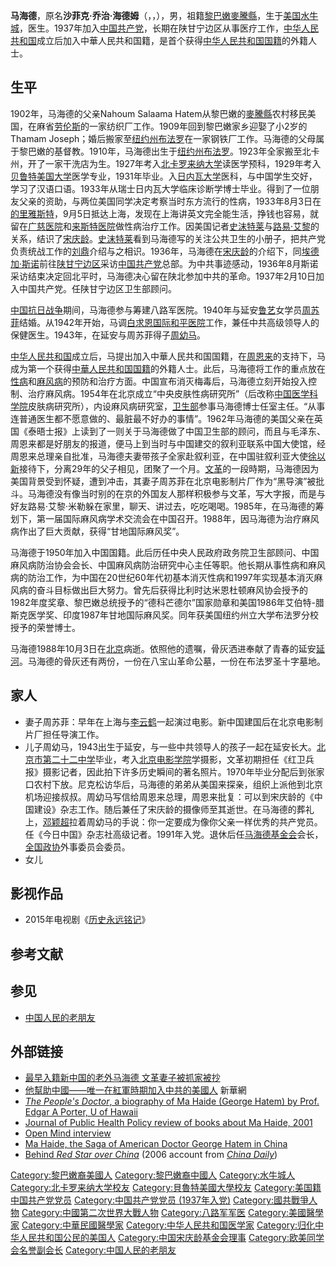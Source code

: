 {{Infobox person
| name            = 馬海德<br>Ma Haide
| birth_name      = Shafick George Hatem
| birth_date      = {{Birth_date|1910|09|26}}
| birth_place     = {{USA}}[[紐約州|紐約州]][[水牛城|水牛城]]
| death_date      = {{Death date and age|1988|10|03|1910|09|26}}
| death_place     = {{PRC}}[[北京市|北京市]]
| resting_place   = [[北京市八寶山革命公墓|北京市八寶山革命公墓]]
| occupation      = 醫生
| party           = {{CPC}}
}}

'''马海德'''，原名'''沙菲克·乔治·海德姆'''（{{Lang-ar|جورج شفيق حاتم}}，{{lang-en|Shafick George Hatem}}，{{bd|1910年|9月26日|1988年|10月3日|catIdx=Hatem}}），男，祖籍[[黎巴嫩|黎巴嫩]][[麥騰縣|麥騰縣]]，生于[[美国|美国]][[水牛城|水牛城]]，医生。1937年加入[[中国共产党|中国共产党]]，长期在陕甘宁边区从事医疗工作，[[中华人民共和国|中华人民共和国]]成立后加入中華人民共和国籍，是首个获得[[中华人民共和国国籍|中华人民共和国国籍]]的外籍人士。

== 生平 ==
1902年，马海德的父亲Nahoum Salaama Hatem从黎巴嫩的[[麥騰縣|麥騰縣]]农村移民美国，在麻省[[劳伦斯_(马萨诸塞州)|劳伦斯]]的一家纺织厂工作。1909年回到黎巴嫩家乡迎娶了小2岁的Thamam Joseph；婚后搬家至[[纽约州|纽约州]][[布法罗|布法罗]]在一家钢铁厂工作。马海德的父母属于黎巴嫩的基督教{{tsl|en|Maronites|马龙教派}}。1910年，马海德出生于[[纽约州|纽约州]][[布法罗|布法罗]]。1923年全家搬至北卡州{{tsl|en|Greenville, North Carolina|格林维尔 (北卡罗来纳州)|格林维尔}}，开了一家干洗店为生。1927年考入[[北卡罗来纳大学|北卡罗来纳大学]]读医学预科，1929年考入[[贝鲁特美国大学|贝鲁特美国大学]]医学专业，1931年毕业。入[[日内瓦大学|日内瓦大学]]医科，与中国学生交好，学习了汉语口语。1933年从瑞士日内瓦大学临床诊断学博士毕业。得到了一位朋友父亲的资助，与两位美国同学决定考察当时东方流行的性病，1933年8月3日在[[的里雅斯特|的里雅斯特]]，9月5日抵达上海，发现在上海讲英文完全能生活，挣钱也容易，就留在[[广慈医院|广慈医院]]和[[来斯特医院|来斯特医院]]做性病治疗工作。因美国记者[[史沫特莱|史沫特莱]]与[[路易·艾黎|路易·艾黎]]的关系，结识了[[宋庆龄|宋庆龄]]。[[史沫特莱|史沫特莱]]看到马海德写的关注公共卫生的小册子，把共产党负责统战工作的[[刘鼎|刘鼎]]介绍与之相识。1936年，马海德在[[宋庆龄|宋庆龄]]的介绍下，同[[埃德加·斯诺|埃德加·斯诺]]前往[[陕甘宁边区|陕甘宁边区]]采访[[中国共产党|中国共产党]]总部。为中共事迹感动，1936年8月斯诺采访结束决定回北平时，马海德决心留在陕北参加中共的革命。1937年2月10日加入中国共产党。任陕甘宁边区卫生部顾问。

[[中国抗日战争|中国抗日战争]]期间，马海德参与筹建八路军医院。1940年与延安[[鲁艺|鲁艺]]女学员[[周苏菲|周苏菲]]结婚。从1942年开始，马调[[白求恩国际和平医院|白求恩国际和平医院]]工作，兼任中共高级领导人的保健医生。1943年，在延安与周苏菲得子[[周幼马|周幼马]]。

[[中华人民共和国|中华人民共和国]]成立后，马提出加入中華人民共和国国籍，在[[周恩来|周恩来]]的支持下，马成为第一个获得[[中華人民共和国国籍|中華人民共和国国籍]]的外籍人士。此后，马海德将工作的重点放在[[性病|性病]]和[[麻风病|麻风病]]的预防和治疗方面。中国宣布消灭梅毒后，马海德立刻开始投入控制、治疗麻风病。1954年在北京成立“中央皮肤性病研究所”（后改称[[中国医学科学院|中国医学科学院]]皮肤病研究所），内设麻风病研究室，[[卫生部|卫生部]]参事马海德博士任室主任。“从事连普通医生都不愿意做的、最脏最不好办的事情”。1962年马海德的美国父亲在英国《泰晤士报》上读到了一则关于马海德做了中国卫生部的顾问，而且与毛泽东、周恩来都是好朋友的报道，便马上到当时与中国建交的叙利亚联系中国大使馆，经周恩来总理亲自批准，马海德夫妻带孩子全家赴叙利亚，在中国驻叙利亚大使[[徐以新|徐以新]]接待下，分离29年的父子相见，团聚了一个月。[[文革|文革]]的一段時期，马海德因为美国背景受到怀疑，遭到冲击，其妻子周苏菲在北京电影制片厂作为“黑导演”被批斗。马海德没有像当时别的在京的外国友人那样积极参与文革，写大字报，而是与好友路易·艾黎·米勒躲在家里，聊天、讲过去，吃吃喝喝。1985年，在马海德的筹划下，第一届国际麻风病学术交流会在中国召开。1988年，因马海德为治疗麻风病作出了巨大贡献，获得“甘地国际麻风奖”。

马海德于1950年加入中国国籍。此后历任中央人民政府政务院卫生部顾问、中国麻风病防治协会会长、中国麻风病防治研究中心主任等职。他长期从事性病和麻风病的防治工作，为中国在20世纪60年代初基本消灭性病和1997年实现基本消灭麻风病的奋斗目标做出巨大努力。曾先后获得比利时达米恩杜顿麻风协会授予的1982年度奖章、黎巴嫩总统授予的“德科芒德尔”国家勋章和美国1986年艾伯特-腊斯克医学奖、印度1987年甘地国际麻风奖。同年获美国纽约州立大学布法罗分校授予的荣誉博士。


马海德1988年10月3日在[[北京|北京]]病逝。依照他的遗嘱，骨灰洒进奉献了青春的延安[[延河|延河]]。马海德的骨灰还有两份，一份在八宝山革命公墓，一份在布法罗圣十字墓地。

==家人==
*妻子周苏菲：早年在上海与[[江青|李云鹤]]一起演过电影。新中国建国后在北京电影制片厂担任导演工作。
*儿子周幼马，1943出生于延安，与一些中共领导人的孩子一起在延安长大。[[北京市第二十二中学|北京市第二十二中学]]毕业，考入[[北京电影学院|北京电影学院]]学摄影，文革初期担任《红卫兵报》摄影记者，因此拍下许多历史瞬间的著名照片。1970年毕业分配后到张家口农村下放。尼克松访华后，马海德的弟弟从美国来探亲，组织上派他到北京机场迎接叔叔。周幼马写信给周恩来总理，周恩来批复：可以到宋庆龄的《中国建设》杂志工作。随后兼任了宋庆龄的摄像师至其逝世。在马海德的葬礼上，[[邓颖超|邓颖超]]拉着周幼马的手说：你一定要成为像你父亲一样优秀的共产党员。任《今日中国》杂志社高级记者。1991年入党。退休后任[[马海德基金会|马海德基金会]]会长，[[全国政协|全国政协]]外事委员会委员。
*女儿

== 影视作品 ==
* 2015年电视剧《[[历史永远铭记|历史永远铭记]]》

== 参考文献 ==
{{Reflist|30em}}

== 参见 ==
{{Portal box|中国共产党|医学|人物}}
* [[中国人民的老朋友|中国人民的老朋友]]

== 外部链接 ==
{{refbegin|2}}
* [http://news.ifeng.com/history/zhongguoxiandaishi/detail_2012_05/16/14558468_0.shtml 最早入籍新中国的老外马海德 文革妻子被抓家被抄] {{Wayback|url=http://news.ifeng.com/history/zhongguoxiandaishi/detail_2012_05/16/14558468_0.shtml |date=20190903225530 }}
* [https://web.archive.org/web/20111108095818/http://news.xinhuanet.com/politics/2011-07/29/c_121744712.htm 他幫助中國——唯一在紅軍時期加入中共的美國人] 新華網
* [https://web.archive.org/web/20160303230707/http://www.uhpress.hawaii.edu/cart/shopcore/?db_name=uhpress&page=shop%2Fflypage&product_id=424&category_id=b3e6237d1b1b3b8594488ed1c40d0dfb&PHPSESSID=21d8e4b22bad39550e9f01bab40a3137 ''The People's Doctor'', a biography of Ma Haide (George Hatem) by Prof. Edgar A Porter, U of Hawaii]
* [http://www.findarticles.com/p/articles/mi_qa4020/is_200101/ai_n8943674 Journal of Public Health Policy review of books about Ma Haide, 2001] {{Wayback|url=http://www.findarticles.com/p/articles/mi_qa4020/is_200101/ai_n8943674 |date=20070311211124 }}
* [http://www.archive.org/movies/details-db.php?collection=open_mind&collectionid=openmind_ep622 Open Mind interview]
* [http://findarticles.com/p/articles/mi_qa4020/is_200101/ai_n8943674 Ma Haide, the Saga of American Doctor George Hatem in China] {{Wayback|url=http://findarticles.com/p/articles/mi_qa4020/is_200101/ai_n8943674 |date=20070311211124 }}
* [http://www.chinadaily.com.cn/china/2006-10/22/content_713979.htm Behind ''Red Star over China''] {{Wayback|url=http://www.chinadaily.com.cn/china/2006-10/22/content_713979.htm |date=20210211000640 }} (2006 account from ''[[China_Daily|China Daily]]'')
{{refend}}

{{华人拉斯克奖得主}}
{{Navboxes 
| title  = 马海德在[[中国宋庆龄基金会|中国宋庆龄基金会]]的职务
| list1  =
{{宋庆龄基金会第一届理事会}}
}}
{{Navboxes
| title  = 马海德在[[欧美同学会|欧美同学会]]的职务
| list1  =
{{欧美同学会第一届理事会}}
}}

{{Authority control}}
{{DEFAULTSORT:Ma馬}}
[[Category:黎巴嫩裔美國人|Category:黎巴嫩裔美國人]]
[[Category:黎巴嫩裔中國人|Category:黎巴嫩裔中國人]]
[[Category:水牛城人|Category:水牛城人]]
[[Category:北卡罗来纳大学校友|Category:北卡罗来纳大学校友]]
[[Category:貝魯特美國大學校友|Category:貝魯特美國大學校友]]
[[Category:美国籍中国共产党党员|Category:美国籍中国共产党党员]]
[[Category:中国共产党党员_(1937年入党)|Category:中国共产党党员 (1937年入党)]]
[[Category:國共戰爭人物|Category:國共戰爭人物]]
[[Category:中國第二次世界大戰人物|Category:中國第二次世界大戰人物]]
[[Category:八路军军医|Category:八路军军医]]
[[Category:美國醫學家|Category:美國醫學家]]
[[Category:中華民國醫學家|Category:中華民國醫學家]]
[[Category:中华人民共和国医学家|Category:中华人民共和国医学家]]
[[Category:归化中华人民共和国公民的美国人|Category:归化中华人民共和国公民的美国人]]
[[Category:中国宋庆龄基金会理事|Category:中国宋庆龄基金会理事]]
[[Category:欧美同学会名誉副会长|Category:欧美同学会名誉副会长]]
[[Category:中国人民的老朋友|Category:中国人民的老朋友]]